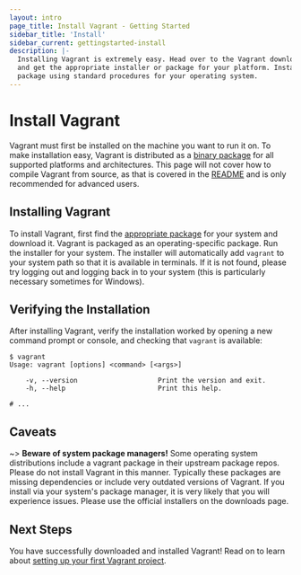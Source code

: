 ```yaml
---
layout: intro
page_title: Install Vagrant - Getting Started
sidebar_title: 'Install'
sidebar_current: gettingstarted-install
description: |-
  Installing Vagrant is extremely easy. Head over to the Vagrant downloads page
  and get the appropriate installer or package for your platform. Install the
  package using standard procedures for your operating system.
---
```


# Install Vagrant

Vagrant must first be installed on the machine you want to run it on. To make
installation easy, Vagrant is distributed as a [binary package](/downloads.html)
for all supported platforms and architectures. This page will not cover how to
compile Vagrant from source, as that is covered in the
[README](https://github.com/hashicorp/vagrant/blob/master/README.md) and is only
recommended for advanced users.

## Installing Vagrant

To install Vagrant, first find the [appropriate package](/downloads.html) for
your system and download it. Vagrant is packaged as an operating-specific
package. Run the installer for your system. The installer will automatically add
`vagrant` to your system path so that it is available in terminals. If it is not
found, please try logging out and logging back in to your system (this is
particularly necessary sometimes for Windows).

## Verifying the Installation

After installing Vagrant, verify the installation worked by opening a new command prompt or console, and checking that `vagrant` is available:

```shell-session
$ vagrant
Usage: vagrant [options] <command> [<args>]

    -v, --version                    Print the version and exit.
    -h, --help                       Print this help.

# ...
```

## Caveats

~> **Beware of system package managers!** Some operating system distributions
include a vagrant package in their upstream package repos. Please do not install
Vagrant in this manner. Typically these packages are missing dependencies or
include very outdated versions of Vagrant. If you install via your system's
package manager, it is very likely that you will experience issues. Please use
the official installers on the downloads page.

## Next Steps

You have successfully downloaded and installed Vagrant! Read on to learn about
[setting up your first Vagrant project](/intro/getting-started/project_setup.html).

